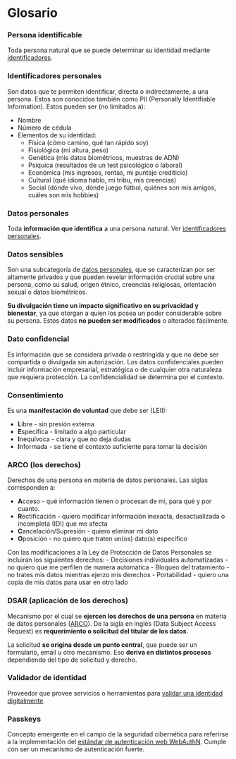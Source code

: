 
# Glosario

### Persona identificable

Toda persona natural que se puede determinar su identidad mediante [identificadores](./glossary#identificadores-personales).

### Identificadores personales

Son datos que te permiten identificar, directa o indirectamente, a una persona. Estos son conocidos también como PII (Personally Identifiable Information). Estos pueden ser (no limitados a):

- Nombre
- Número de cédula
- Elementos de su identidad:
    - Física (cómo camino, qué tan rápido soy)
    - Fisiológica (mi altura, peso)
    - Genética (mis datos biométricos, muestras de ADN)
    - Psíquica (resultados de un test psicológico o laboral)
    - Económica (mis ingresos, rentas, mi puntaje crediticio)
    - Cultural (qué idioma hablo, mi tribu, mis creencias)
    - Social (dónde vivo, dónde juego fútbol, quiénes son mis amigos, cuáles son mis hobbies)

### Datos personales

Toda **información que identifica** a una persona natural. Ver [identificadores personales](./glossary#identificadores-personales).

### Datos sensibles

Son una subcategoría de [datos personales](./glossary#datos-personales), que se caracterizan por ser altamente privados y que pueden revelar información crucial sobre una persona, como su salud, origen étnico, creencias religiosas, orientación sexual o datos biométricos.

**Su divulgación tiene un impacto significativo en su privacidad y bienestar**, ya que otorgan a quien los posea un poder considerable sobre su persona. Estos datos **no pueden ser modificados** o alterados fácilmente.

### Dato confidencial

Es información que se considera privada o restringida y que no debe ser compartida o divulgada sin autorización.  Los datos confidenciales pueden incluir información empresarial, estratégica o de cualquier otra naturaleza que requiera protección. La confidencialidad se determina por el contexto.

### Consentimiento

Es una **manifestación de voluntad** que debe ser (LEII):

- **L**ibre - sin presión externa
- **E**specífica - limitado a algo particular
- **I**nequívoca - clara y que no deja dudas
- **I**nformada - se tiene el contexto suficiente para tomar la decisión

### ARCO (los derechos)

Derechos de una persona en materia de datos personales. Las siglas corresponden a:

- **A**cceso - qué información tienen o procesan de mi, para qué y por cuanto.
- **R**ectificación - quiero modificar información inexacta, desactualizada o incompleta (IDI) que me afecta
- **C**ancelación/Supresión - quiero eliminar mi dato
- **O**posición - no quiero que traten un(os) dato(s) específico

<Admonition type="note" icon="🇨🇱" title="En Chile">
  Con las modificaciones a la Ley de Protección de Datos Personales se incluirán los siguientes derechos:
  - Decisiones individuales automatizadas - no quiero que me perfilen de manera automática
  - Bloqueo del tratamiento - no trates mis datos mientras ejerzo mis derechos
  - Portabilidad - quiero una copia de mis datos para usar en otro lado
</Admonition>

### DSAR (aplicación de los derechos)

Mecanismo por el cual se **ejercen los derechos de una persona** en materia de datos personales ([ARCO](./glossary#arco-los-derechos)). De la sigla en inglés (Data Subject Access Request) es **requerimiento o solicitud del titular de los datos**.

La solicitud **se origina desde un punto central**, que puede ser un formulario, email u otro mecanismo. Eso **deriva en distintos procesos** dependiendo del tipo de solicitud y derecho.

### Validador de identidad

Proveedor que provee servicios o herramientas para [validar una identidad digitalmente](../disclosure/introduction).

### Passkeys

Concepto emergente en el campo de la seguridad cibernética para referirse a la implementación del [estándar de autenticación web WebAuthN](https://www.w3.org/TR/webauthn-2/). Cumple con ser un mecanismo de autenticación fuerte.
